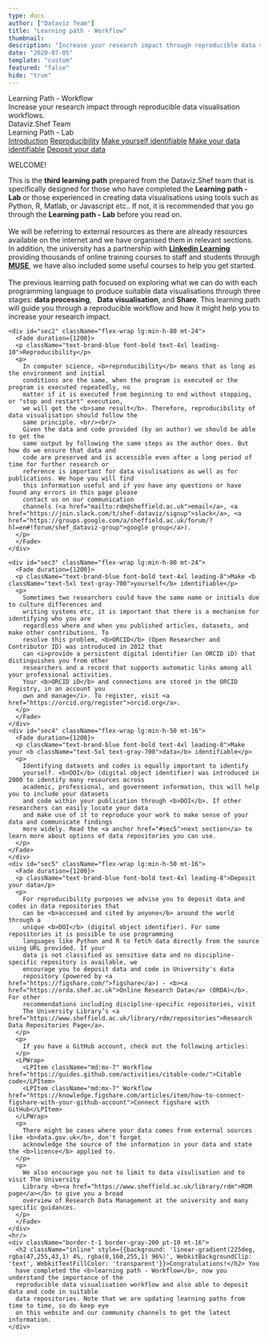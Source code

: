 ```yaml
---
type: docs
author: ["Dataviz Team"]
title: "Learning path - Workflow"
thumbnail: 
description: "Increase your research impact through reproducible data visualisation workflows."
date: "2020-07-05"
template: "custom"
featured: "false"
hide: "true"
---
```




<div className="shadow-xl flex justify-center items-center text-center w-full min-h-100" style={{backgroundColor: '#0066b3'}}>
  <div >
    <div className="text-5xl text-white font-bold" style={{fontFamily: "TUOS Stephenson,Georgia,Times,serif"}}>Learning Path - Workflow</div>
    <div className="text-gray-400 text-base">Increase your research impact through reproducible data visualisation workflows.</div>
    <div className="text-lg text-gray-100 mt-10">Dataviz.Shef Team</div>
    <div className="flex flex-wrap justify-center mt-20">
      <Link className="" to="/docs/04/07/2020/LearningPath-Lab">
        <div className="text-gray-800 py-2 px-3 text-sm font-semibold" style={{background: 'linear-gradient(225deg, rgba(237,255,0,1) 2%, rgba(0,160,255,1) 96%)'}}><TiChevronLeft className="inline-block ml-1" /> Learning Path - Lab</div>
      </Link>
    </div>
  </div>
</div>
<div className="flex flex-wrap justify-between px-3 md:px-24 lg:px-40 2xl:px-70 text-black bg-white text-sm sticky top-0 left-0 relative z-10 shadow-md">
  <a href="#sec1" anchor className="hover:text-brand-blue cursor-pointer py-2 mx-3" style={{background: 'none'}}>Introduction</a>
  <a href="#sec2" anchor className="hover:text-brand-blue cursor-pointer py-2 mx-3" style={{background: 'none'}}>Reproducibility</a>
  <a href="#sec3" anchor className="hover:text-brand-blue cursor-pointer py-2 mx-3" style={{background: 'none'}}>Make yourself identifiable</a>
  <a href="#sec4" anchor className="hover:text-brand-blue cursor-pointer py-2 mx-3" style={{background: 'none'}}>Make your data identifiable</a>
  <a href="#sec5" anchor className="hover:text-brand-blue cursor-pointer py-2 mx-3" style={{background: 'none'}}>Deposit your data</a>
</div>

<div className="py-10">
  <div className="flex flex-wrap text-black mx-auto px-3 lg:px-16 2xl:px-16 py-8 lg:max-w-70 2xl:max-w-50 rounded-3xl" style={{backgroundColor: "rgba(255, 255, 255, .97)"}}>
    <Fade duration={2000} fraction={.5}>
      <div id="sec1" className="lg:min-h-80">
        <p className="text-brand-blue font-bold text-4xl leading-8">WELCOME!</p>
        <p>
          This is the <b>third learning path</b> prepared from the Dataviz.Shef team that is specifically designed 
          for those who have completed the <b>Learning path - Lab</b> or those experienced in creating data 
          visualisations using tools such as Python, R, Matlab, or Javascript etc.. If not, it is 
          recommended that you go through 
          the <b><Link to="/blog/2020/07/04/LearningPath-Lab">Learning path - Lab</Link></b> before you 
          read on. <br /> <br /> 
          We will be referring to external resources as there are already resources available on the 
          internet and we have organised them in relevant sections. In addition, the university has a 
          partnership with <a href="https://www.sheffield.ac.uk/nap/service/redirect/lilearning"><b>Linkedin Learning</b></a> providing thousands of online training courses to staff and 
          students through <a href="https://www.sheffield.ac.uk/muse"><b>MUSE</b></a>, we have also 
          included some useful courses to help you get started. <br/><br/>
          The previous learning path focused on exploring what we can do with each programming language 
          to produce suitable data visualisations through three stages: <b>data processing</b>, &nbsp;
          <b>Data visualisation</b>, and <b>Share</b>. This learning path will guide you through a reproducible workflow 
          and how it might help you to increase your research impact. 
        </p>
      </div> 
    </Fade>
    
    <div id="sec2" className="flex-wrap lg:min-h-80 mt-24">
      <Fade duration={1200}>
      <p className="text-brand-blue font-bold text-4xl leading-10">Reproducibility</p>
      <p>
        In computer science, <b>reproducibility</b> means that as long as the environment and initial 
        conditions are the same, when the program is executed or the program is executed repeatedly, no 
        matter if it is executed from beginning to end without stopping, or "stop and restart" execution, 
        we will get the <b>same result</b>. Therefore, reproducibility of data visualisation should follow the 
        same principle. <br/><br/>
        Given the data and code provided (by an author) we should be able to get the 
        same output by following the same steps as the author does. But how do we ensure that data and 
        code are preserved and is accessible even after a long period of time for further research or 
        reference is important for data visulisations as well as for publications. We hope you will find 
        this information useful and if you have any questions or have found any errors in this page please 
        contact us on our communication 
        channels (<a href="mailto:rdm@sheffield.ac.uk">email</a>, <a href="https://join.slack.com/t/shef-dataviz/signup">slack</a>, <a href="https://groups.google.com/a/sheffield.ac.uk/forum/?hl=en#!forum/shef_dataviz-group">google group</a>).
      </p>
      </Fade>
    </div>
    
    <div id="sec3" className="flex-wrap lg:min-h-80 mt-24">
      <Fade duration={1200}>
      <p className="text-brand-blue font-bold text-4xl leading-8">Make <b className="text-5xl text-gray-700">yourself</b> identifiable</p>
      <p>
        Sometimes two researchers could have the same name or initials due to culture differences and 
        writing systems etc, it is important that there is a mechanism for identifying who you are 
        regardless where and when you published articles, datasets, and make other contributions. To 
        resolve this problem, <b>ORCID</b> (Open Researcher and Contributor ID) was introduced in 2012 that 
        can <i>provide a persistent digital identifier (an ORCID iD) that distinguishes you from other 
        researchers and a record that supports automatic links among all your professional activities. 
        Your <b>ORCID iD</b> and connections are stored in the ORCID Registry, in an account you 
        own and manage</i>. To register, visit <a href="https://orcid.org/register">orcid.org</a>.
      </p> 
      </Fade>
    </div>
    <div id="sec4" className="flex-wrap lg:min-h-50 mt-16">
      <Fade duration={1200}>
      <p className="text-brand-blue font-bold text-4xl leading-8">Make your <b className="text-5xl text-gray-700">data</b> identifiable</p>
      <p>
        Identifying datasets and codes is equally important to identify 
        yourself. <b>DOI</b> (digital object identifier) was introduced in 2000 to identify many resources across 
        academic, professional, and government information, this will help you to include your datasets 
        and code within your publication through <b>DOI</b>. If other researchers can easily locate your data 
        and make use of it to reproduce your work to make sense of your data and communicate findings 
        more widely. Read the <a anchor href="#sec5">next section</a> to learn more about options of data repositories you can use.
      </p>
    </Fade>
    </div>
    <div id="sec5" className="flex-wrap lg:min-h-50 mt-16">
      <Fade duration={1200}>
      <p className="text-brand-blue font-bold text-4xl leading-8">Deposit your data</p>
      <p>
        For reproducibility purposes we advise you to deposit data and codes in data repositories that 
        can be <b>accessed and cited by anyone</b> around the world through a 
        unique <b>DOI</b> (digital object identifier). For some repositories it is possible to use programming 
        languages like Python and R to fetch data directly from the source using URL provided. If your 
        data is not classified as sensitive data and no discipline-specific repository is available, we 
        encourage you to deposit data and code in University's data 
        repository (powered by <a href="https://figshare.com/">figshare</a>) - <b><a href="https://orda.shef.ac.uk">Online Research Data</a> (ORDA)</b>. For other 
        recommendations including discipline-specific repositories, visit 
        The University Library’s <a href="https://www.sheffield.ac.uk/library/rdm/repositories">Research Data Repositories Page</a>.
      </p>
      <p>
        If you have a GitHub account, check out the following articles:
      </p>
      <LPWrap>
        <LPItem className="md:mx-7" Workflow href="https://guides.github.com/activities/citable-code/">Citable code</LPItem>
        <LPItem className="md:mx-7" Workflow href="https://knowledge.figshare.com/articles/item/how-to-connect-figshare-with-your-github-account">Connect figshare with GitHub</LPItem>
      </LPWrap>
      <p>
        There might be cases where your data comes from external sources like <b>data.gov.uk</b>, don't forget 
        acknowledge the source of the information in your data and state the <b>licence</b> applied to.
      </p>
      <p>
        We also encourage you not to limit to data visulisation and to visit The University 
        Library <b><a href="https://www.sheffield.ac.uk/library/rdm">RDM page</a></b> to give you a broad 
        overview of Research Data Management at the university and many specific guidances.
      </p>
      </Fade>
    </div>
    <hr/>
    <div className="border-t-1 border-gray-200 pt-10 mt-16">
      <h2 className="inline" style={{background: 'linear-gradient(225deg, rgba(47,255,43,1) 4%, rgba(0,160,255,1) 96%)', WebkitBackgroundClip: 'text', WebkitTextFillColor: 'transparent'}}>Congratulations!</h2> You 
      have completed the <b>learning path - Workflow</b>, now you understand the importance of the 
      reproducible data visualisation workflow and also able to deposit data and code in suitable 
      data repositories. Note that we are updating learning paths from time to time, so do keep eye 
      on this website and our community channels to get the latest information.
    </div>
  </div>  
</div>
